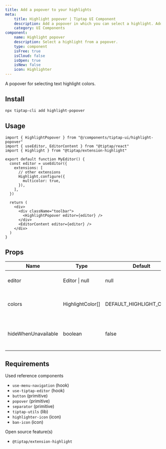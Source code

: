 ```yaml
---
title: Add a popover to your highlights
meta:
    title: Highlight popover | Tiptap UI Component
    description: Add a popover in which you can select a highlight. Add this UI component to your Tiptap Editor.
    category: UI Components
component:
    name: Highlight popover
    description: Select a highlight from a popover.
    type: component
    isFree: true
    isCloud: false
    isOpen: true
    isNew: false
    icon: Highlighter
---
```


A popover for selecting text highlight colors.

<CodeDemo isSmall src="https://template.tiptap.dev/preview/tiptap-ui/highlight-popover" />

## Install

```bash
npx tiptap-cli add highlight-popover
```

## Usage

```tsx
import { HighlightPopover } from "@/components/tiptap-ui/highlight-popover"
import { useEditor, EditorContent } from "@tiptap/react"
import { Highlight } from "@tiptap/extension-highlight"

export default function MyEditor() {
  const editor = useEditor({
    extensions: [
      // other extensions
      Highlight.configure({
        multicolor: true,
      }),
    ],
  })

  return (
    <div>
      <div className="toolbar">
        <HighlightPopover editor={editor} />
      </div>
      <EditorContent editor={editor} />
    </div>
  )
}
```

## Props

| Name                | Type             | Default                  | Description                                  |
| ------------------- | ---------------- | ------------------------ | -------------------------------------------- |
| editor              | Editor \| null   | null                     | The TipTap editor instance                   |
| colors              | HighlightColor[] | DEFAULT_HIGHLIGHT_COLORS | Array of highlight color options             |
| hideWhenUnavailable | boolean          | false                    | Whether the popover is in a floating context |

## Requirements

Used reference components

- `use-menu-navigation` (hook)
- `use-tiptap-editor` (hook)
- `button` (primitive)
- `popover` (primitive)
- `separator` (primitive)
- `tiptap-utils` (lib)
- `highlighter-icon` (icon)
- `ban-icon` (icon)

Open source feature(s)

- `@tiptap/extension-highlight`
